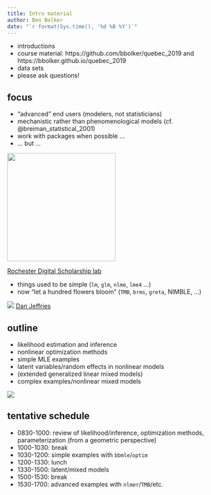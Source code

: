 ```yaml
---
title: Intro material
author: Ben Bolker
date: "`r format(Sys.time(), '%d %B %Y')`"
---
```


- introductions
- course material: https://github.com/bbolker/quebec_2019 and https://bbolker.github.io/quebec_2019
- data sets
- please ask questions!

## focus

- "advanced" end users (modelers, not statisticians)
- mechanistic rather than phenomenological models (cf. @breiman_statistical_2001)
- work with packages when possible ...
- ... but ...

<!-- or: <div style="width:300px; height:200px"> ... </div> -->
![](pix/dracones-768x384.jpg){width=250px}

[Rochester Digital Scholarship lab](https://dslab.lib.rochester.edu/hunt-lenox-globe/)

- things used to be simple (`lm`, `glm`, `nlme`, `lme4` ...)
- now "let a hundred flowers bloom" (`TMB`, `brms`, `greta`, NIMBLE, ...)

![](pix/Chinese-poster-flowers-smaller.jpg) [Dan Jeffries](http://meuploads.com/2014/08/28/let-hundred-flowers-bloom/)

## outline

- likelihood estimation and inference
- nonlinear optimization methods
- simple MLE examples
- latent variables/random effects in nonlinear models
- (extended generalized linear mixed models)
- complex examples/nonlinear mixed models

![](pix/models-glmm.png)


## tentative schedule

- 0830-1000: review of likelihood/inference, optimization methods, parameterization (from a geometric perspective)
- 1000-1030: break
- 1030-1200: simple examples with `bbmle`/`optim`
- 1200-1330: lunch
- 1330-1500: latent/mixed models
- 1500-1530: break
- 1530-1700: advanced examples with `nlmer`/`TMB`/etc.
